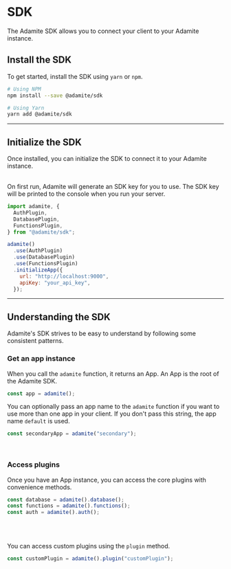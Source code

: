 
<SEO title="SDK" />

# SDK

<span className="lead">
  The Adamite SDK allows you to connect your client to your Adamite instance.
</span>

## Install the SDK

<section>

<div>

To get started, install the SDK using `yarn` or `npm`.

</div>

```bash
# Using NPM
npm install --save @adamite/sdk

# Using Yarn
yarn add @adamite/sdk
```

</section>

---

## Initialize the SDK

<section>

<div>

Once installed, you can initialize the SDK to connect it to your Adamite instance.

<br />

<Callout intent={Intent.PRIMARY} icon={null}>
  On first run, Adamite will generate an SDK key for you to use. The SDK key will be printed
  to the console when you run your server.
</Callout>

</div>

```jsx
import adamite, {
  AuthPlugin,
  DatabasePlugin,
  FunctionsPlugin,
} from "@adamite/sdk";

adamite()
  .use(AuthPlugin)
  .use(DatabasePlugin)
  .use(FunctionsPlugin)
  .initializeApp({
    url: "http://localhost:9000",
    apiKey: "your_api_key",
  });
```

</section>

---

## Understanding the SDK

<section>

<div>

Adamite's SDK strives to be easy to understand by following some consistent patterns.

</div>

</section>

### Get an app instance

<section>

<div>

When you call the `adamite` function, it returns an App. An App is the root of the Adamite SDK.

</div>

```js
const app = adamite();
```

</section>

<section>

<div>

You can optionally pass an app name to the `adamite` function if you want to use more than one app in your client. If you don't pass this string, the app name `default` is used.

</div>

```js
const secondaryApp = adamite("secondary");
```

</section>
<br />

### Access plugins

<section>

<div>

Once you have an App instance, you can access the core plugins with convenience methods.

</div>

```js
const database = adamite().database();
const functions = adamite().functions();
const auth = adamite().auth();
```

</section>

<br /><br />

<section>

<div>

You can access custom plugins using the `plugin` method.

</div>

```js
const customPlugin = adamite().plugin("customPlugin");
```

</section>
<br />

